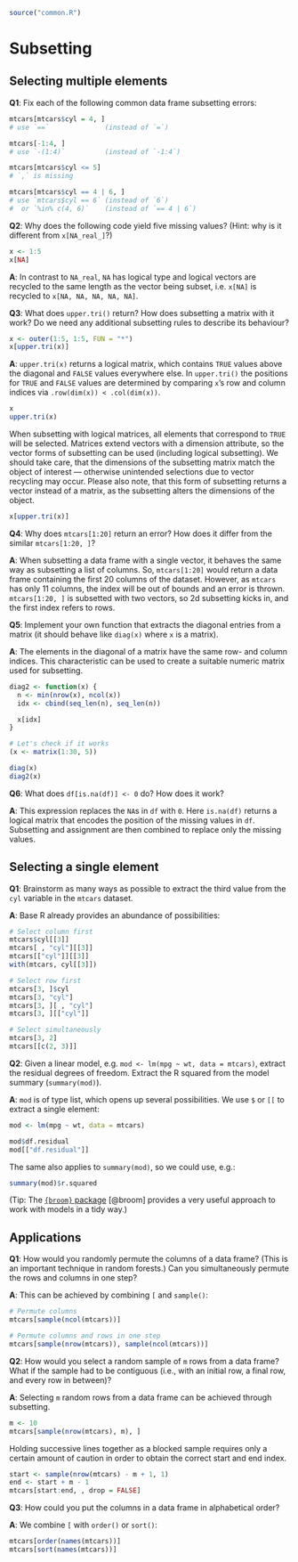 ```r
source("common.R")
```

# Subsetting 
<!-- 4 -->

\stepcounter{section}
## Selecting multiple elements
<!-- 4.2 -->

__[Q1]{.Q}__: Fix each of the following common data frame subsetting errors:

```r
mtcars[mtcars$cyl = 4, ]
# use `==`              (instead of `=`)

mtcars[-1:4, ]
# use `-(1:4)`          (instead of `-1:4`)

mtcars[mtcars$cyl <= 5]
# `,` is missing

mtcars[mtcars$cyl == 4 | 6, ]
# use `mtcars$cyl == 6` (instead of `6`)
#  or `%in% c(4, 6)`    (instead of `== 4 | 6`)
```

__[Q2]{.Q}__: Why does the following code yield five missing values? (Hint: why is it different from `x[NA_real_]`?)

```r
x <- 1:5
x[NA]
```

__[A]{.solved}__: In contrast to `NA_real`, `NA` has logical type and logical vectors are recycled to the same length as the vector being subset, i.e. `x[NA]` is recycled to `x[NA, NA, NA, NA, NA]`.

__[Q3]{.Q}__: What does `upper.tri()` return? How does subsetting a matrix with it work? Do we need any additional subsetting rules to describe its behaviour?

```r
x <- outer(1:5, 1:5, FUN = "*")
x[upper.tri(x)]
```

__[A]{.solved}__: `upper.tri(x)` returns a logical matrix, which contains `TRUE` values above the diagonal and `FALSE` values everywhere else. In `upper.tri()` the positions for `TRUE` and `FALSE` values are determined by comparing `x`'s row and column indices via `.row(dim(x)) < .col(dim(x))`.

```r
x
upper.tri(x)
```

When subsetting with logical matrices, all elements that correspond to `TRUE` will be selected. Matrices extend vectors with a dimension attribute, so the vector forms of subsetting can be used (including logical subsetting). We should take care, that the dimensions of the subsetting matrix match the object of interest — otherwise unintended selections due to vector recycling may occur. Please also note, that this form of subsetting returns a vector instead of a matrix, as the subsetting alters the dimensions of the object.

```r
x[upper.tri(x)]
```

__[Q4]{.Q}__: Why does `mtcars[1:20]` return an error? How does it differ from the similar `mtcars[1:20, ]`?

__[A]{.solved}__: When subsetting a data frame with a single vector, it behaves the same way as subsetting a list of columns. So, `mtcars[1:20]` would return a data frame containing the first 20 columns of the dataset. However, as `mtcars` has only 11 columns, the index will be out of bounds and an error is thrown. `mtcars[1:20, ]` is subsetted with two vectors, so 2d subsetting kicks in, and the first index refers to rows.

__[Q5]{.Q}__: Implement your own function that extracts the diagonal entries from a matrix (it should behave like `diag(x)` where `x` is a matrix).

__[A]{.solved}__: The elements in the diagonal of a matrix have the same row- and column indices. This characteristic can be used to create a suitable numeric matrix used for subsetting.

```r
diag2 <- function(x) {
  n <- min(nrow(x), ncol(x))
  idx <- cbind(seq_len(n), seq_len(n))

  x[idx]
}

# Let's check if it works
(x <- matrix(1:30, 5))

diag(x)
diag2(x)
```

__[Q6]{.Q}__: What does `df[is.na(df)] <- 0` do? How does it work?

__[A]{.solved}__: This expression replaces the `NA`s in `df` with `0`. Here `is.na(df)` returns a logical matrix that encodes the position of the missing values in `df`. Subsetting and assignment are then combined to replace only the missing values.

## Selecting a single element
<!-- 4.3 -->

__[Q1]{.Q}__: Brainstorm as many ways as possible to extract the third value from the `cyl` variable in the `mtcars` dataset.

__[A]{.solved}__: Base R already provides an abundance of possibilities:

```r
# Select column first
mtcars$cyl[[3]]
mtcars[ , "cyl"][[3]]
mtcars[["cyl"]][[3]]
with(mtcars, cyl[[3]])

# Select row first
mtcars[3, ]$cyl
mtcars[3, "cyl"]
mtcars[3, ][ , "cyl"]
mtcars[3, ][["cyl"]]

# Select simultaneously
mtcars[3, 2]
mtcars[[c(2, 3)]]
```

__[Q2]{.Q}__: Given a linear model, e.g. `mod <- lm(mpg ~ wt, data = mtcars)`, extract the residual degrees of freedom. Extract the R squared from the model summary (`summary(mod)`).

__[A]{.solved}__: `mod` is of type list, which opens up several possibilities. We use `$` or `[[` to extract a single element:

```r
mod <- lm(mpg ~ wt, data = mtcars)

mod$df.residual
mod[["df.residual"]]
```

The same also applies to `summary(mod)`, so we could use, e.g.:

```r
summary(mod)$r.squared
```

(Tip: The [`{broom}` package](https://github.com/tidymodels/broom) [@broom] provides a very useful approach to work with models in a tidy way.)

\stepcounter{section}
## Applications
<!-- 4.5 -->

__[Q1]{.Q}__: How would you randomly permute the columns of a data frame? (This is an important technique in random forests.) Can you simultaneously permute the rows and columns in one step?

__[A]{.solved}__: This can be achieved by combining `[` and `sample()`:

```r
# Permute columns
mtcars[sample(ncol(mtcars))]

# Permute columns and rows in one step
mtcars[sample(nrow(mtcars)), sample(ncol(mtcars))]
```

__[Q2]{.Q}__: How would you select a random sample of `m` rows from a data frame? What if the sample had to be contiguous (i.e., with an initial row, a final row, and every row in between)?

__[A]{.solved}__: Selecting `m` random rows from a data frame can be achieved through subsetting.

```r
m <- 10
mtcars[sample(nrow(mtcars), m), ]
```

Holding successive lines together as a blocked sample requires only a certain amount of caution in order to obtain the correct start and end index.

```r
start <- sample(nrow(mtcars) - m + 1, 1)
end <- start + m - 1
mtcars[start:end, , drop = FALSE]
```

__[Q3]{.Q}__: How could you put the columns in a data frame in alphabetical order?

__[A]{.solved}__: We combine `[` with `order()` or `sort()`:

```r
mtcars[order(names(mtcars))]
mtcars[sort(names(mtcars))]
```
